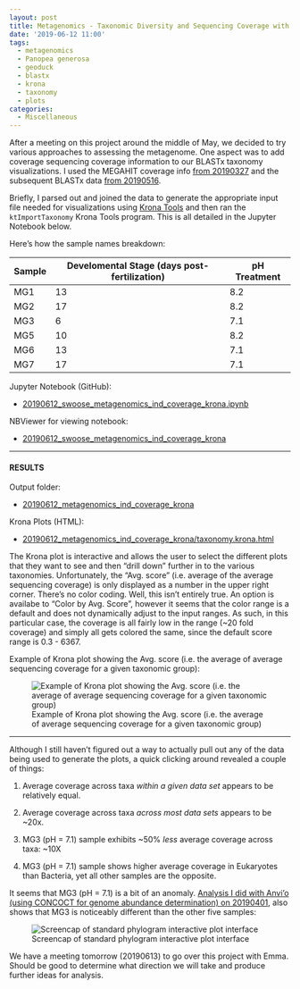 ```yaml
---
layout: post
title: Metagenomics - Taxonomic Diversity and Sequencing Coverage with MEGAHIT BLASTx and Krona Plots
date: '2019-06-12 11:00'
tags:
  - metagenomics
  - Panopea generosa
  - geoduck
  - blastx
  - krona
  - taxonomy
  - plots
categories:
  - Miscellaneous
---
```

After a meeting on this project around the middle of May, we decided to try various approaches to assessing the metagenome. One aspect was to add coverage sequencing coverage information to our BLASTx taxonomy visualizations. I used the MEGAHIT coverage info [from 20190327](https://robertslab.github.io/sams-notebook/2019/03/27/Metagenome-Assemblies-P.generosa-Water-Samples-Trimmed-HiSeqX-Data-Using-Megahit-on-Mox.html) and the subsequent BLASTx data [from 20190516](https://robertslab.github.io/sams-notebook/2019/05/16/Metagenomics-BLASTx-of-Individual-Water-Sample-MEGAHIT-Assemblies-on-Mox.html).

Briefly, I parsed out and joined the data to generate the appropriate input file needed for visualizations using [Krona Tools](https://github.com/marbl/Krona/wiki) and then ran the `ktImportTaxonomy` Krona Tools program. This is all detailed in the Jupyter Notebook below.

Here's how the sample names breakdown:

| Sample | Develomental Stage (days post-fertilization) | pH Treatment |
|--------|-------------------------|--------------|
| MG1    | 13                      | 8.2          |
| MG2    | 17                      | 8.2          |
| MG3    | 6                       | 7.1          |
| MG5    | 10                      | 8.2          |
| MG6    | 13                      | 7.1          |
| MG7    | 17                      | 7.1          |

Jupyter Notebook (GitHub):

- [20190612_swoose_metagenomics_ind_coverage_krona.ipynb](https://github.com/RobertsLab/code/blob/master/notebooks/sam/20190612_swoose_metagenomics_ind_coverage_krona.ipynb)

NBViewer for viewing notebook:

- [20190612_swoose_metagenomics_ind_coverage_krona](https://nbviewer.jupyter.org/github/RobertsLab/code/blob/master/notebooks/sam/20190612_swoose_metagenomics_ind_coverage_krona.ipynb)


---

#### RESULTS

Output folder:

- [20190612_metagenomics_ind_coverage_krona](https://gannet.fish.washington.edu/Atumefaciens/20190612_metagenomics_ind_coverage_krona/)

Krona Plots (HTML):

- [20190612_metagenomics_ind_coverage_krona/taxonomy.krona.html](https://gannet.fish.washington.edu/Atumefaciens/20190612_metagenomics_ind_coverage_krona/taxonomy.krona.html)


The Krona plot is interactive and allows the user to select the different plots that they want to see and then "drill down" further in to the various taxonomies. Unfortunately, the "Avg. score" (i.e. average of the average sequencing coverage) is only displayed as a number in the upper right corner. There's no color coding. Well, this isn't entirely true. An option is availabe to "Color by Avg. Score", however it seems that the color range is a default and does not dynamically adjust to the input ranges. As such, in this particular case, the coverage is all fairly low in the range (~20 fold coverage) and simply all gets colored the same, since the default score range is 0.3 - 6367.

Example of Krona plot showing the Avg. score (i.e. the average of average sequencing coverage for a given taxonomic group):

![Example of Krona plot showing the Avg. score (i.e. the average of average sequencing coverage for a given taxonomic group)](https://github.com/RobertsLab/sams-notebook/blob/master/images/screencaps/20190612_metagenomics_blastx_cov_krona.png?raw=true)

---

Although I still haven't figured out a way to actually pull out any of the data being used to generate the plots, a quick clicking around revealed a couple of things:

1. Average coverage across taxa _within a given data set_ appears to be relatively equal.

2. Average coverage across taxa _across most data sets_ appears to be ~20x.

3. MG3 (pH = 7.1) sample exhibits ~50% _less_ average coverage across taxa: ~10X

4. MG3 (pH = 7.1) sample shows higher average coverage in Eukaryotes than Bacteria, yet all other samples are the opposite.

It seems that MG3 (pH = 7.1) is a bit of an anomaly. [Analysis I did with Anvi'o (using CONCOCT for genome abundance determination) on 20190401](https://robertslab.github.io/sams-notebook/2019/04/01/Metagenomics-Taxonomic-Diversity-Comparisons-from-Geoduck-Water-with-Anvio-on-Mox.html), also shows that MG3 is noticeably different than the other five samples:

![Screencap of standard phylogram interactive plot interface](https://github.com/RobertsLab/sams-notebook/blob/master/images/screencaps/20190401_anvio_phylogram-01.png?raw=true)

We have a meeting tomorrow (20190613) to go over this project with Emma. Should be good to determine what direction we will take and produce further ideas for analysis.
